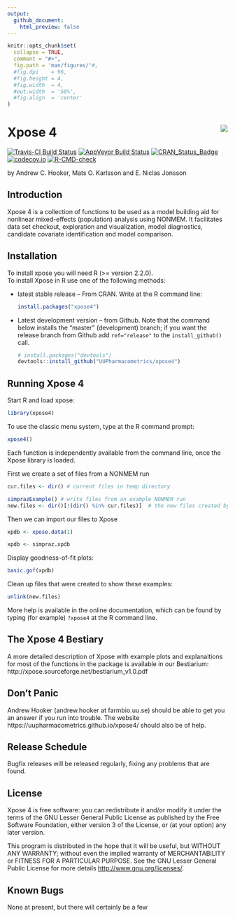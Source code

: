 ```yaml
---
output:
  github_document:
    html_preview: false
---
```


<!-- README.md is generated from README.Rmd. Please edit that file -->

```r
knitr::opts_chunk$set(
  collapse = TRUE,
  comment = "#>",
  fig.path = 'man/figures/'#,
  #fig.dpi    = 96,
  #fig.height = 4, 
  #fig.width  = 4, 
  #out.width  = '50%', 
  #fig.align  = 'center'
)
```

# Xpose 4 <a href="https://uupharmacometrics.github.io/xpose4/"><img src="man/figures/xposelogo.png" align="right" /></a>

<!-- badges: start -->
[![Travis-CI Build Status](https://travis-ci.org/UUPharmacometrics/xpose4.svg?branch=master)](https://travis-ci.org/UUPharmacometrics/xpose4)
[![AppVeyor Build Status](https://ci.appveyor.com/api/projects/status/7nng74105x1g0b5v?svg=true)](https://ci.appveyor.com/project/andrewhooker/xpose4)
[![CRAN_Status_Badge](http://www.r-pkg.org/badges/version/xpose4)](https://CRAN.R-project.org/package=xpose4) 
[![codecov.io](https://codecov.io/github/UUPharmacometrics/xpose4/coverage.svg?branch=master)](https://codecov.io/github/UUPharmacometrics/xpose4?branch=master)
[![R-CMD-check](https://github.com/UUPharmacometrics/xpose4/workflows/R-CMD-check/badge.svg)](https://github.com/UUPharmacometrics/xpose4/actions)
<!-- badges: end -->


by Andrew C. Hooker, Mats O. Karlsson and E. Niclas Jonsson

## Introduction

Xpose 4 is a collection of functions to be used as a model
building aid for nonlinear mixed-effects (population) analysis
using NONMEM. It facilitates data set checkout, exploration and
visualization, model diagnostics, candidate covariate identification
and model comparison.

## Installation

To install xpose you will need R (>= version 2.2.0).   
To install Xpose in R use one of the following methods:

* latest stable release -- From CRAN.  Write at the R command line:

    ```r
    install.packages("xpose4")
    ```
     
* Latest development version -- from Github. Note that the command below installs the "master" 
(development) branch; if you want the release branch from Github add `ref="release"` to the
`install_github()` call. 

    ```r
    # install.packages("devtools")
    devtools::install_github("UUPharmacometrics/xpose4")
    ```

## Running Xpose 4

Start R and load xpose:
```r
library(xpose4)
```


To use the classic menu system, type at the R command prompt:
```r
xpose4()
```

Each function is independently available from the command
line, once the Xpose library is loaded. 

First we create a set of files from a NONMEM run
```r
cur.files <- dir() # current files in temp directory

simprazExample() # write files from an example NONMEM run
new.files <- dir()[!(dir() %in% cur.files)]  # the new files created by simprazExample
```

Then we can import our files to Xpose

```r
xpdb <- xpose.data(1) 
```


```r
xpdb <- simpraz.xpdb
```


Display goodness-of-fit plots:

```r
basic.gof(xpdb)
```

Clean up files that were created to show these examples:
```r
unlink(new.files)
```


More help is available in the online documentation, which can be found by
typing (for example) `?xpose4` at the R command line.  


## The Xpose 4 Bestiary

A more detailed description of Xpose with example plots and explanaitions for
most of the functions in the package is available in our Bestiarium: 
http://xpose.sourceforge.net/bestiarium_v1.0.pdf


## Don't Panic

Andrew Hooker (andrew.hooker at farmbio.uu.se)
should be able to get you an answer if you run into trouble.  The
website https://uupharmacometrics.github.io/xpose4/ should also be of help.


## Release Schedule

Bugfix releases will be released regularly, fixing any problems that are
found. 


## License

Xpose 4 is free software: you can redistribute it and/or modify
it under the terms of the GNU Lesser General Public License as published by
the Free Software Foundation, either version 3 of the License, or
(at your option) any later version.

This program is distributed in the hope that it will be useful,
but WITHOUT ANY WARRANTY; without even the implied warranty of
MERCHANTABILITY or FITNESS FOR A PARTICULAR PURPOSE.  See the
GNU Lesser General Public License for more details 
<http://www.gnu.org/licenses/>.


## Known Bugs

None at present, but there will certainly be a few



